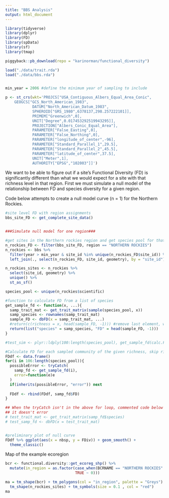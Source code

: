 ```yaml
---
title: "BBS Analysis"
output: html_document
---
```



```r

library(tidyverse)
library(dplyr)
library(FD)
library(spData)
library(sf)
library(tmap)

piggyback::pb_download(repo = "karinorman/functional_diversity")

load("./data/trait.rda")
load("./data/bbs.rda")


min_year = 2006 #define the minimum year of sampling to include

p <- st_crs(wkt='PROJCS["USA_Contiguous_Albers_Equal_Area_Conic",
    GEOGCS["GCS_North_American_1983",
            DATUM["North_American_Datum_1983",
            SPHEROID["GRS_1980",6378137,298.257222101]],
            PRIMEM["Greenwich",0],
            UNIT["Degree",0.017453292519943295]],
            PROJECTION["Albers_Conic_Equal_Area"],
            PARAMETER["False_Easting",0],
            PARAMETER["False_Northing",0],
            PARAMETER["longitude_of_center",-96],
            PARAMETER["Standard_Parallel_1",29.5],
            PARAMETER["Standard_Parallel_2",45.5],
            PARAMETER["latitude_of_center",37.5],
            UNIT["Meter",1],
            AUTHORITY["EPSG","102003"]]')

```
We want to be able to figure out if a site's Functional Diversity (FD) is significantly different than what we would expect for a site with that richness level in that region. First we must simulate a null model of the relationship between FD and species diversity for a given region.

Code below attempts to create a null model curve (n = 1) for the Northern Rockies.
```r
#site level FD with region assignments
bbs_site_FD <- get_complete_site_data()


###Simulate null model for one region###

#get sites in the Northern rockies region and get species pool for that region
n_rockies_FD <- filter(bbs_site_FD, region == "NORTHERN ROCKIES")
n_rockies <- bbs %>% 
  filter(year > min_year & site_id %in% unique(n_rockies_FD$site_id)) %>%
  left_join(., select(n_rockies_FD, site_id, geometry), by = "site_id") #get the geometry column for mapping

n_rockies_sites <- n_rockies %>%
  select(site_id, geometry) %>%
  unique() %>%
  st_as_sf()

species_pool <- unique(n_rockies$scientific)

#function to calculate FD from a list of species
get_sample_fd <- function(x, ...){
  samp_trait_mat <- get_trait_matrix(sample(species_pool, x))
  samp_species <- rownames(samp_trait_mat)
  sample_FD <- dbFD(x = samp_trait_mat, ...)
  #return(c(richness = x, head(sample_FD, -1))) #remove last element, which is the CWM for each trait - maybe add back in later?
  return(list("species" = samp_species, "FD" = head(sample_FD, -1)))
}

#test_sim <- plyr::ldply(100:length(species_pool), get_sample_fd(calc.FRic = FALSE)$species) #would work if dbFD didn't error out

#Calculate FD for each sampled community of the given richness, skip richness level if it errors(probably due to memory)
FDdf <- data.frame()
for(i in 106:length(species_pool)){
  possibleError <- tryCatch(
    samp_fd <- get_sample_fd(i),
    error=function(e)e
  )
  if(inherits(possibleError, "error")) next
  
  FDdf <- rbind(FDdf, samp_fd$FD)
}

## When the tryCatch isn't in the above for loop, commented code below recalculates FD for the sample/richness level that broke the loop 
## it doesn't error
# test_trait_mat <- get_trait_matrix(samp_fd$species)
# test_samp_fd <- dbFD(x = test_trait_mat)


#preliminary plot of null curve
FDdf %>% ggplot(aes(x = nbsp, y = FDiv)) + geom_smooth() +
  theme_classic()

```

Map of the example ecoregion
```r
bcr <- functional.diversity::get_ecoreg_shp() %>%
  mutate(in_region = as.factor(case_when(BCRNAME == "NORTHERN ROCKIES" ~ 1,
                               TRUE ~ 0)))

ma = tm_shape(bcr) + tm_polygons(col = "in_region", palette = "Greys") +
  tm_shape(n_rockies_sites) + tm_symbols(size = 0.1 , col = "red")
ma 
```


